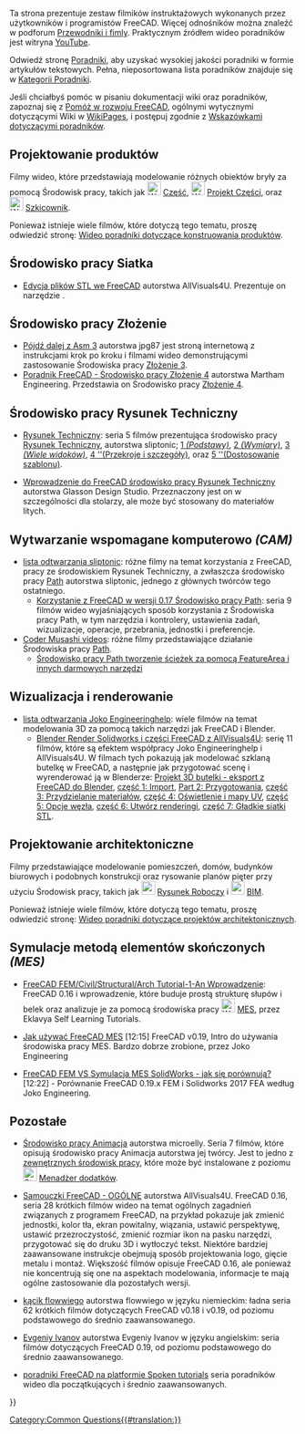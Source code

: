 <languages/>

{{VeryImportantMessage|Proszę zwrócić uwagę na wersję FreeCAD użytą w poradniku. Jeśli w opracowaniu została wykorzystana starsza wersja programu, ogólny proces modelowania może nadal działać, ale niektóre narzędzia w nowszych wydaniach mogły ulec zmianie. Nie dodawaj filmów wykonanych w wersji '''0.16''' lub starszej, ponieważ te wydania są uważane za przestarzałe.}}

Ta strona prezentuje zestaw filmików instruktażowych wykonanych przez użytkowników i programistów FreeCAD. Więcej odnośników można znaleźć w podforum [https://forum.freecadweb.org/viewforum.php?f=36 Przewodniki i fimly]. Praktycznym źródłem wideo poradników jest witryna [https://YouTube.com YouTube].

Odwiedź stronę [[tutorials/pl|Poradniki]], aby uzyskać wysokiej jakości poradniki w formie artykułów tekstowych. Pełna, nieposortowana lista poradników znajduje się w [[:Category:Tutorials/pl|Kategorii Poradniki]].

Jeśli chciałbyś pomóc w pisaniu dokumentacji wiki oraz poradników, zapoznaj się z [[Help FreeCAD/pl|Pomóż w rozwoju FreeCAD]], ogólnymi wytycznymi dotyczącymi Wiki w [[WikiPages|WikiPages]], i postępuj zgodnie z [[tutorial guidelines|Wskazówkami dotyczącymi poradników]].

<span id="Product_design"></span>
==Projektowanie produktów==

Filmy wideo, które przedstawiają modelowanie różnych obiektów bryły za pomocą Środowisk pracy, takich jak [[Image:Workbench_Part.svg|24px]] [[Part_Workbench/pl|Część]], [[Image:Workbench_PartDesign.svg|24px]] [[PartDesign_Workbench/pl|Projekt Części]], oraz [[Image:Workbench_Sketcher.svg|24px]] [[Sketcher_Workbench/pl|Szkicownik]].

Ponieważ istnieje wiele filmów, które dotyczą tego tematu, proszę odwiedzić stronę: [[Video_tutorials_for_product_design/pl|Wideo poradniki dotyczące konstruowania produktów]].

<span id="Meshes"></span>
==Środowisko pracy Siatka==

* [https://www.youtube.com/watch?v=5lwENZeNiNg&feature=youtu.be Edycja plików STL we FreeCAD] autorstwa  AllVisuals4U. Prezentuje on narzędzie {{Button|[[File:Part_ShapeFromMesh.svg|16px]] [[Part_ShapeFromMesh/pl|Część: Kształt z siatki]]}}.

<span id="Assembly"></span>
==Środowisko pracy Złożenie==

* [http://help-freecad-jpg87.fr/025c_ass_ex_creat.php Pójdź dalej z Asm 3] autorstwa jpg87 jest stroną internetową z instrukcjami krok po kroku i filmami wideo demonstrującymi zastosowanie Środowiska pracy [[Assembly3_Workbench/pl|Złożenie 3]].
* [https://www.youtube.com/watch?v=n04M6nFvdxs Poradnik FreeCAD - Środowisko pracy Złożenie 4] autorstwa Martham Engineering. Przedstawia on Środowisko pracy [[Assembly4_Workbench/pl|Złożenie 4]].

<span id="Technical_drawings"></span>
==Środowisko pracy Rysunek Techniczny==

* [https://www.youtube.com/watch?v=7LbOmSGW9F0&list=PLEuOia-QxyFKQnmM1U9yVo7eNrK_Mcln8 Rysunek Techniczny]: seria 5 filmów prezentująca środowisko pracy [[TechDraw Workbench/pl|Rysunek Techniczny]], autorstwa sliptonic; [https://www.youtube.com/watch?v=7LbOmSGW9F0 1 ''(Podstawy)''], [https://www.youtube.com/watch?v=z3w84RfvqaE 2 ''(Wymiary)''], [https://www.youtube.com/watch?v=uNjXg-m38aI 3 ''(Wiele widoków)''], [https://www.youtube.com/watch?v=3zSdeFV6I5o 4 ''(Przekroje i szczegóły)], oraz [https://www.youtube.com/watch?v=kcmdJ7xa7gg 5 ''(Dostosowanie szablonu)].

* [https://www.youtube.com/watch?v=TnYMfpdNQoo Wprowadzenie do FreeCAD środowisko pracy Rysunek Techniczny] autorstwa Glasson Design Studio. Przeznaczony jest on w szczególności dla stolarzy, ale może być stosowany do materiałów litych.

<span id="Computer-Aided_Manufacturing_(CAM)"></span>
==Wytwarzanie wspomagane komputerowo ''(CAM)''==

* [https://www.youtube.com/user/sliptonic/playlists lista odtwarzania sliptonic]: różne filmy na temat korzystania z FreeCAD, pracy ze środowiskiem Rysunek Techniczny, a zwłaszcza środowisko pracy [[Path_Workbench/pl|Path]] autorstwa sliptonic, jednego z głównych twórców tego ostatniego.
** [https://www.youtube.com/playlist?list=PLEuOia-QxyFJZSpqb0xOHc9t7MLdCO3io Korzystanie z FreeCAD w wersji 0.17 Środowisko pracy Path]: seria 9 filmów wideo wyjaśniających sposób korzystania z Środowiska pracy Path, w tym narzędzia i kontrolery, ustawienia zadań, wizualizacje, operacje, przebrania, jednostki i preferencje.
* [https://www.youtube.com/channel/UCtNnYMVWGkG-aemOrCtGjCA/videos Coder Musashi videos]: różne filmy przedstawiające działanie Środowiska pracy [[Path_Workbench/pl|Path]].
** [https://www.youtube.com/watch?v=MsDIRIkeNJ4 Środowisko pracy Path tworzenie ścieżek za pomocą FeatureArea i innych darmowych narzędzi]

<span id="Visualization_and_rendering"></span>
==Wizualizacja i renderowanie==

* [https://www.youtube.com/channel/UC-CubOaooNwC-3RBKUoAOQQ/playlists lista odtwarzania Joko Engineeringhelp]: wiele filmów na temat modelowania 3D za pomocą takich narzędzi jak FreeCAD i Blender.
** [https://www.youtube.com/watch?v=a__w8eMRx-U&list=PL7eiW2bt21YUfOTUvzA3jtQqF4Vpz21Ut Blender Render Solidworks i części FreeCAD z AllVisuals4U]: serię 11 filmów, które są efektem współpracy Joko Engineeringhelp i AllVisuals4U. W filmach tych pokazują jak modelować szklaną butelkę w FreeCAD, a następnie jak przygotować scenę i wyrenderować ją w Blenderze: [https://www.youtube.com/watch?v=a__w8eMRx-U&list=PL7eiW2bt21YUfOTUvzA3jtQqF4Vpz21Ut Projekt 3D butelki - eksport z FreeCAD do Blender], [https://www.youtube.com/watch?v=U7e6-Wfv2b0 część 1: Import], [https://www.youtube.com/watch?v=fAvDd7SY-T0 Part 2: Przygotowania], [https://www.youtube.com/watch?v=J8TuRgaBNBU część 3: Przydzielanie materiałów], [https://www.youtube.com/watch?v=0dsvaQVN1VQ część 4: Oświetlenie i mapy UV], [https://www.youtube.com/watch?v=zx0Qvsl6gzw część 5: Opcje węzła], [https://www.youtube.com/watch?v=TRVLZeJ6f28 część 6: Utwórz renderingi], [https://www.youtube.com/watch?v=foTUw3qM13c część 7: Gładkie siatki STL].

<span id="Architectural_design"></span>
==Projektowanie architektoniczne==

Filmy przedstawiające modelowanie pomieszczeń, domów, budynków biurowych i podobnych konstrukcji oraz rysowanie planów pięter przy użyciu Środowisk pracy, takich jak [[Image: Workbench_Draft.svg|24px]] [[Draft_Workbench/pl|Rysunek Roboczy]] i [[Image: Workbench_BIM.svg|24px]] [[BIM_Workbench/pl|BIM]].

Ponieważ istnieje wiele filmów, które dotyczą tego tematu, proszę odwiedzić stronę: [[Video_tutorials_for_architectural_design|Wideo poradniki dotyczące projektów architektonicznych]].

<span id="Finite_element_(FEM)_simulation"></span>
== Symulacje metodą elementów skończonych ''(MES)''==

* [https://www.youtube.com/watch?v=wAJe1R5NDGw FreeCAD FEM/Civil/Structural/Arch Tutorial-1-An Wprowadzenie]: FreeCAD 0.16 i wprowadzenie, które buduje prostą strukturę słupów i belek oraz analizuje je za pomocą środowiska pracy [[Image:Workbench_FEM.svg|24px]] [[FEM_Workbench/pl|MES]], przez Eklavya Self Learning Tutorials.

* [https://www.youtube.com/watch?v=dhrynRdBOIg Jak używać FreeCAD MES] [12:15] FreeCAD v0.19, Intro do używania środowiska pracy MES. Bardzo dobrze zrobione, przez Joko Engineering

* [https://www.youtube.com/watch?v=qWtMJagDoRk FreeCAD FEM VS Symulacja MES SolidWorks - jak się porównują?] [12:22] - Porównanie FreeCAD 0.19.x FEM i Solidworks 2017 FEA według Joko Engineering.

<span id="Other"></span>
==Pozostałe==

* [https://www.youtube.com/watch?v=AQjAa5JxmOg&list=PLIxaznuCUATKzCFbFUFhRwZMJMnYuQ1JB Środowisko pracy Animacja] autorstwa microelly. Seria 7 filmów, które opisują środowisko pracy Animacja autorstwa jej twórcy. Jest to jedno z [[External_workbenches/pl|zewnętrznych środowisk pracy]], które może być instalowane z poziomu [[Image:Std_AddonMgr.svg|24px]] [[Std_AddonMgr/pl|Menadżer dodatków]].

* [https://www.youtube.com/watch?v=WdBQPXeAeMc&list=PLKu--JcOZKTPZjy761ELQ7ba45yZmxOpj Samouczki FreeCAD - OGÓLNE] autorstwa AllVisuals4U. FreeCAD 0.16, seria 28 krótkich filmów wideo na temat ogólnych zagadnień związanych z programem FreeCAD, na przykład pokazuje jak zmienić jednostki, kolor tła, ekran powitalny, wiązania, ustawić perspektywę, ustawić przezroczystość, zmienić rozmiar ikon na pasku narzędzi, przygotować się do druku 3D i wytłoczyć tekst. Niektóre bardziej zaawansowane instrukcje obejmują sposób projektowania logo, gięcie metalu i montaż. Większość filmów opisuje FreeCAD 0.16, ale ponieważ nie koncentrują się one na aspektach modelowania, informacje te mają ogólne zastosowanie dla pozostałych wersji.

* [https://www.youtube.com/c/flowwiescorner/videos kącik flowwiego] autorstwa flowwiego w języku niemieckim: ładna seria 62 krótkich filmów dotyczących FreeCAD v0.18 i v0.19, od poziomu podstawowego do średnio zaawansowanego.

* [https://www.youtube.com/c/CFDIntech/videos Evgeniy Ivanov] autorstwa Evgeniy Ivanov w języku angielskim: seria filmów dotyczących FreeCAD 0.19, od poziomu podstawowego do średnio zaawansowanego.

* [https://spoken-tutorial.org/tutorial-search/?search_foss=FreeCAD&search_language=English poradniki FreeCAD na platformie Spoken tutorials] seria poradników wideo dla początkujących i średnio zaawansowanych.

{{Userdocnavi{{#translation:}}}}
[[Category:Common Questions{{#translation:}}]]